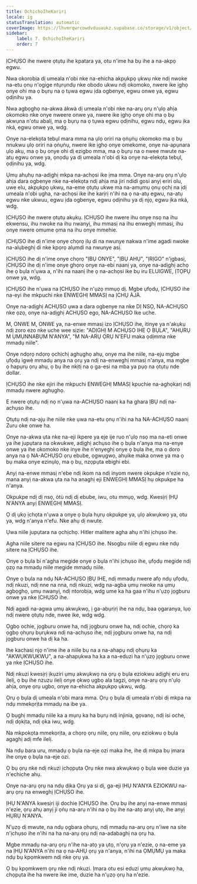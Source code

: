 ```yaml
---
title: ỌchịchọIheKarịrị
locale: ig
statusTranslation: automatic
coverImage: https://lhvmrqwrcowdvduuaukz.supabase.co/storage/v1/object/public/strapi-uploads/small_cover-educacion-fundamental.webp-2d51a7828a2b1309555be27f7e2a61a0.webp
sidebar:
    label: 7. ỌchịchọIheKarịrị
    order: 7
---
```

ỊCHỤSO ihe nwere ọtụtụ ihe kpatara ya, otu n'ime ha bụ ihe a na-akpọ egwu.

Nwa okorobịa dị umeala n'obi nke na-ehicha akpụkpọ ụkwụ nke ndị nwoke na-etu ọnụ n'ogige ntụrụndụ nke obodo ukwu ndị okomoko, nwere ike ịghọ onye ohi ma ọ bụrụ na ọ tụwa egwu ịda ogbenye, egwu onwe ya, egwu ọdịnihu ya.

Nwa agbọghọ na-akwa ákwà dị umeala n'obi nke na-arụ ọrụ n'ụlọ ahịa okomoko nke onye nweere onwe ya, nwere ike ịghọ onye ohi ma ọ bụ akwụna n'otu abalị, ma ọ bụrụ na ọ tụwa egwu ọdịnihu, egwu ndụ, egwu ịka nká, egwu onwe ya, wdg.

Onye na-elekọta tebụl mara mma na ụlọ oriri na ọṅụṅụ okomoko ma ọ bụ nnukwu ụlọ oriri na ọṅụṅụ, nwere ike ịghọ onye omekome, onye na-apụnara ụlọ akụ, ma ọ bụ onye ohi dị ezigbo mma, ma ọ bụrụ na o nwee mwute na-atụ egwu onwe ya, ọnọdụ ya dị umeala n'obi dị ka onye na-elekọta tebụl, ọdịnihu ya, wdg.

Ụmụ ahụhụ na-adịghị mkpa na-achọsi ike ịma mma. Onye na-arụ ọrụ n'ụlọ ahịa dara ogbenye nke na-elekọta ndị ahịa ma jiri ndidi gosi anyị eriri olu, uwe elu, akpụkpọ ụkwụ, na-eme ọtụtụ ukwe ma na-amụmụ ọnụ ọchị na ịdị umeala n'obi ụgha, na-achọsi ike ihe karịrị n'ihi na ọ na-atụ egwu, na-atụ egwu nke ukwuu, egwu ịda ogbenye, egwu ọdịnihu ya dị njọ, egwu ịka nká, wdg.

ỊCHỤSO ihe nwere ọtụtụ akụkụ. ỊCHỤSO ihe nwere ihu onye nsọ na ihu ekwensu, ihu nwoke na ihu nwanyị, ihu mmasị na ihu enweghị mmasị, ihu onye nwere omume ọma na ihu onye mmehie.

ỊCHỤSO ihe dị n'ime onye chọrọ ịlụ di na nwunye nakwa n'ime agadi nwoke na-alụbeghị di nke kpọrọ alụmdi na nwunye asị.

ỊCHỤSO ihe dị n'ime onye chọrọ "ỊBỤ ONYE", "ỊBỤ AHỤ", "ỊRỊGO" n'ịgbasị, ịCHỤSO ihe dị n'ime onye ghọrọ onye na-ebi naanị ya, onye na-adịghị achọ ihe ọ bụla n'ụwa a, n'ihi na naanị ihe ọ na-achọsi ike bụ iru ELUIGWE, ỊTỌPỤ onwe ya, wdg.

ỊCHỤSO ihe n'ụwa na ỊCHỤSO ihe n'ụzọ mmụọ dị. Mgbe ụfọdụ, ỊCHỤSO ihe na-eyi ihe mkpuchi nke ENWEGHỊ MMASỊ na ỊCHỤ ÀJÀ.

Onye na-adịghị ACHỤSO ụwa a dara ogbenye na nke DỊ NSỌ, NA-ACHỤSO nke ọzọ, onye na-adịghị ACHỤSO ego, NA-ACHỤSO Ike uche.

M, ONWE M, ONWE ya, na-enwe mmasị izo ỊCHỤSO ihe, itinye ya n'akụkụ ndị zoro ezo nke uche wee sịzie: "ADỊGHỊ M ACHỤSO IHE Ọ BỤLA", "AHỤRỤ M ỤMỤNNABỤM N'ANYA", "M NA-ARỤ ỌRỤ N'EFU maka ọdịmma nke mmadụ niile".

Onye ndọrọ ndọrọ ọchịchị aghụghọ ahụ, onye ma ihe niile, na-eju mgbe ụfọdụ ìgwè mmadụ anya na ọrụ ya ndị na-enweghị mmasị n'anya, ma mgbe ọ hapụrụ ọrụ ahụ, ọ bụ ihe nkịtị na ọ ga-esi na mba ya pụọ ​​na ọtụtụ nde dollar.

ỊCHỤSO ihe nke ejiri ihe mkpuchi ENWEGHỊ MMASỊ kpuchie na-aghọkarị ndị mmadụ nwere aghụghọ.

E nwere ọtụtụ ndị nọ n'ụwa na-ACHỤSO naanị ka ha ghara ỊBỤ ndị na-achụso ihe.

Ọtụtụ ndị na-ajụ ihe niile nke ụwa na-etu ọnụ n'ihi na ha NA-ACHỤSO naanị Zuru oke onwe ha.

Onye na-akwa ụta nke na-eji ikpere ya eje ije ruo n'ụlọ nsọ ma na-eti onwe ya ihe jupụtara na okwukwe, adịghị achụso ihe ọ bụla n'anya ma na-enye onwe ya ihe okomoko nke inye ihe n'enyeghị onye ọ bụla ihe, ma o doro anya na ọ NA-ACHỤSO ọrụ ebube, ọgwụgwọ, ahụike maka onwe ya ma ọ bụ maka onye ezinụlọ, ma ọ bụ, nzọpụta ebighi ebi.

Anyị na-enwe mmasị n'ebe ndị ikom na ndị inyom nwere okpukpe n'ezie nọ, mana anyị na-akwa ụta na ha anaghị eji ENWEGHỊ MMASỊ hụ okpukpe ha n'anya.

Okpukpe ndị dị nsọ, òtù ndị dị ebube, iwu, otu mmụọ, wdg. Kwesịrị ỊHỤ N'ANYA anyị ENWEGHỊ MMASỊ.

Ọ dị ụkọ ịchọta n'ụwa a onye ọ bụla hụrụ okpukpe ya, ụlọ akwụkwọ ya, otu ya, wdg n'anya n'efu. Nke ahụ dị nwute.

Ụwa niile jupụtara na ọchịchọ. Hitler malitere agha ahụ n'ihi ịchụso ihe.

Agha niile sitere na egwu na ỊCHỤSO ihe. Nsogbu niile dị egwu nke ndụ sitere na ỊCHỤSO ihe.

Onye ọ bụla bi n'agha megide onye ọ bụla n'ihi ịchụso ihe, ụfọdụ megide ndị ọzọ na mmadụ niile megide mmadụ niile.

Onye ọ bụla na ndụ NA-ACHỤSO ỊBỤ IHE, ndị mmadụ nwere afọ ndụ ụfọdụ, ndị nkuzi, ndị nne na nna, ndị nkuzi, wdg na-agba ụmụ nwoke na ụmụ agbọghọ, ụmụ nwanyị, ndị ntorobịa, wdg ume ka ha gaa n'ihu n'ụzọ jọgburu onwe ya nke ỊCHỤSO ihe.

Ndị agadi na-agwa ụmụ akwụkwọ, ị ga-abụrịrị ihe na ndụ, baa ọgaranya, lụọ ndị nwere ọtụtụ nde, nwee ike, wdg wdg.

Ọgbọ ochie, jọgburu onwe ha, ndị jọgburu onwe ha, ndị ochie, chọrọ ka ọgbọ ọhụrụ bụrụkwa ndị na-achụso ihe, ndị jọgburu onwe ha, na ndị jọgburu onwe ha dị ka ha.

Ihe kachasị njọ n'ime ihe a niile bụ na a na-ahapụ ndị ọhụrụ ka "AKWỤKWỤKWỤ", a na-ahapụkwa ha ka a na-eduzi ha n'ụzọ jọgburu onwe ya nke ỊCHỤSO ihe.

Ndị nkuzi kwesịrị ịkụziri ụmụ akwụkwọ na ọrụ ọ bụla eziokwu adịghị eru eru ilelị, ọ bụ ihe nzuzu ilelị onye ọkwọ ụgbọ ala tagzi, onye na-arụ ọrụ n'ụlọ ahịa, onye ọrụ ugbo, onye na-ehicha akpụkpọ ụkwụ, wdg.

Ọrụ ọ bụla dị umeala n'obi mara mma. Ọrụ ọ bụla dị umeala n'obi dị mkpa na ndụ mmekọrịta mmadụ na ibe ya.

Ọ bụghị mmadụ niile ka a mụrụ ka ha bụrụ ndị injinia, gọvanọ, ndị isi oche, ndị dọkịta, ndị ọka iwu, wdg.

Na mkpokọta mmekọrịta, a chọrọ ọrụ niile, ọrụ niile, ọrụ eziokwu ọ bụla agaghị adị mfe ilelị.

Na ndụ bara uru, mmadụ ọ bụla na-eje ozi maka ihe, ihe dị mkpa bụ ịmara ihe onye ọ bụla na-eje ozi.

Ọ bụ ọrụ nke ndị nkuzi ịchọpụta Ọrụ nke nwa akwụkwọ ọ bụla wee duzie ya n'echiche ahụ.

Onye na-arụ ọrụ na ndụ dịka Ọrụ ya si dị, ga-eji ỊHỤ N'ANYA EZIOKWU na-arụ ọrụ na enweghị ỊCHỤSO ihe.

ỊHỤ N'ANYA kwesịrị iji dochie ỊCHỤSO ihe. Ọrụ bụ ihe anyị na-enwe mmasị n'ezie, ọrụ ahụ anyị ji ọṅụ na-arụ n'ihi na ọ bụ ihe na-atọ anyị ụtọ, ihe anyị HỤRỤ N'ANYA.

N'ụzọ dị mwute, na ndụ ọgbara ọhụrụ, ndị mmadụ na-arụ ọrụ n'iwe na site n'ịchụso ihe n'ihi na ha na-arụ ọrụ ndị na-adabaghị na ọrụ ha.

Mgbe mmadụ na-arụ ọrụ n'ihe na-atọ ya ụtọ, n'ọrụ ya n'ezie, ọ na-eme ya na ỊHỤ N'ANYA n'ihi na ọ na-AHỤ ọrụ ya n'anya, n'ihi na ỌMỤMỤ ya maka ndụ bụ kpọmkwem ndị nke ọrụ ya.

Ọ bụ kpọmkwem ọrụ nke ndị nkuzi. Ịmara otu esi eduzi ụmụ akwụkwọ ha, chọpụta ihe ha nwere ike ime, duzie ha n'ụzọ ọrụ ha n'ezie.


